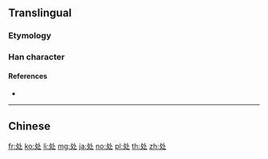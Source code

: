 {{character info/new}}
{{also|處}}

==Translingual==
{{Han simplified forms|處|処|处}}

===Etymology===
{{Han simp|處}}

===Han character===
{{Han char|rn=34|rad=夂|as=02|sn=5|four=|canj=HEY,XHEY|ids=⿺夂卜}}

====References====
* {{Han ref|kx=0158.021|hdz=20867.170|uh=5904|ud=22788}}

----

==Chinese==
{{zh-see|處}}

[[fr:处]]
[[ko:处]]
[[li:处]]
[[mg:处]]
[[ja:处]]
[[no:处]]
[[pl:处]]
[[th:处]]
[[zh:处]]